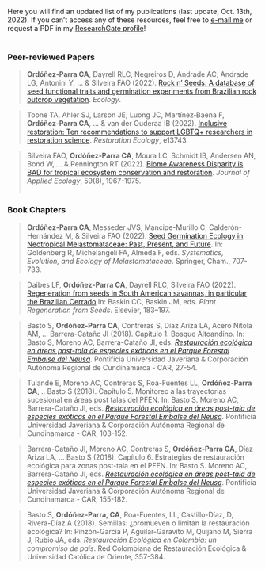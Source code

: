 Here you will find an updated list of my publications (last update, Oct. 13th, 2022). If you can't access any of these resources, feel free to [e-mail me](mailto:carlos.ordonez.parra@gmail.com) or request a PDF in my [ResearchGate profile](https://www.researchgate.net/profile/Carlos-Ordonez-Parra)!
<br/><br/>

### Peer-reviewed Papers

> **Ordóñez‐Parra CA**, Dayrell RLC, Negreiros D, Andrade AC, Andrade LG, Antonini Y, ... & Silveira FAO (2022). [Rock n’ Seeds: A database of seed functional traits and germination experiments from Brazilian rock outcrop vegetation](https://esajournals.onlinelibrary.wiley.com/doi/abs/10.1002/ecy.3852). _Ecology_.

> Toone TA, Ahler SJ, Larson JE, Luong JC, Martínez‐Baena F, **Ordóñez‐Parra CA**, ... & van der Ouderaa IB (2022). [Inclusive restoration: Ten recommendations to support LGBTQ+ researchers in restoration science](https://onlinelibrary.wiley.com/doi/abs/10.1111/rec.13743). _Restoration Ecology_, e13743.

> Silveira FAO, **Ordóñez‐Parra CA**, Moura LC, Schmidt IB, Andersen AN, Bond W, ... & Pennington RT (2022). [Biome Awareness Disparity is BAD for tropical ecosystem conservation and restoration](https://besjournals.onlinelibrary.wiley.com/doi/10.1111/1365-2664.14060). _Journal of Applied Ecology_, 59(8), 1967-1975.
<br/><br/>

### Book Chapters

> **Ordóñez-Parra CA**, Messeder JVS, Mancipe-Murillo C, Calderón-Hernández M, & Silveira FAO (2022). [Seed Germination Ecology in Neotropical Melastomataceae: Past, Present, and Future](https://link.springer.com/chapter/10.1007/978-3-030-99742-7_32). In: Goldenberg R, Michelangeli FA, Almeda F, eds. _Systematics, Evolution, and Ecology of Melastomataceae_. Springer, Cham., 707-733.

> Daibes LF, **Ordóñez-Parra CA**, Dayrell RLC, Silveira FAO (2022). [Regeneration from seeds in South American savannas, in particular the Brazilian Cerrado](https://www.sciencedirect.com/science/article/pii/B9780128237311000020?via%3Dihub) In: Baskin CC, Baskin JM, eds. _Plant Regeneration from Seeds_. Elsevier, 183–197.

> Basto S, **Ordóñez-Parra CA**, Contreras S, Díaz Ariza LA, Acero Nitola AM, ... Barrera-Cataño JI (2018). Capítulo 1. Bosque Altoandino. In: Basto S, Moreno AC, Barrera-Cataño JI, eds. [_Restauración ecológica en áreas post-tala de especies exóticas en el Parque Forestal Embalse del Neusa_](https://repository.javeriana.edu.co/handle/10554/44696). Pontificia Universidad Javeriana & Corporación Autónoma Regional de Cundinamarca - CAR, 27-54.

> Tulande E, Moreno AC, Contreras S, Roa-Fuentes LL, **Ordóñez-Parra CA**, .. Basto S (2018). Capítulo 5. Monitoreo a las trayectorias sucesional en áreas post talas del PFEN. In: Basto S. Moreno AC, Barrera-Cataño JI, eds. [_Restauración ecológica en áreas post-tala de especies exóticas en el Parque Forestal Embalse del Neusa_](https://repository.javeriana.edu.co/handle/10554/44696). Pontificia Universidad Javeriana & Corporación Autónoma Regional de Cundinamarca - CAR, 103-152.

> Barrera-Cataño JI, Moreno AC, Contreras S, **Ordóñez-Parra CA**, Díaz Ariza LA, ... Basto S (2018). Capítulo 6. Estrategias de restauración ecológica para zonas post-tala en el PFEN. In: Basto S. Moreno AC, Barrera-Cataño JI, eds. [_Restauración ecológica en áreas post-tala de especies exóticas en el Parque Forestal Embalse del Neusa_](https://repository.javeriana.edu.co/handle/10554/44696). Pontificia Universidad Javeriana & Corporación Autónoma Regional de Cundinamarca - CAR, 155-182.

> Basto S, **Ordóñez-Parra, CA**, Roa-Fuentes, LL, Castillo-Díaz, D, Rivera-Díaz A (2018). Semillas: ¿promueven o limitan la restauración ecológica? In: Pinzón-García P, Aguilar-Garavito M, Quijano M, Sierra J, Rubio JA, eds. _Restauración Ecológica en Colombia: un compromiso de país_. Red Colombiana de Restauración Ecológica & Universidad Católica de Oriente, 357-384.
